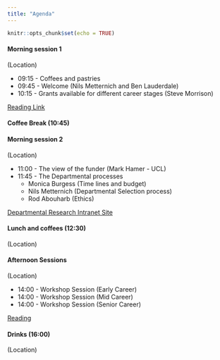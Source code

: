 ```yaml
---
title: "Agenda"
---
```




```r
knitr::opts_chunk$set(echo = TRUE)
```





#### Morning session 1 
(Location)

* 09:15 - Coffees and pastries
* 09:45 - Welcome (Nils Metternich and Ben Lauderdale)
* 10:15 - Grants available for different career stages (Steve Morrison)

[Reading Link](https://liveuclac-my.sharepoint.com/:f:/g/personal/uctqnm0_ucl_ac_uk/EgtMfi_tMZBHq1Xpbu6RC5EBWVeZmXTzk1O7jVCanyKS0w?e=7gWG9Q)


#### Coffee Break (10:45)

#### Morning session 2 
(Location)

* 11:00 - The view of the funder (Mark Hamer - UCL)
* 11:45 - The Departmental processes
  + Monica Burgess (Time lines and budget)
  + Nils Metternich (Departmental Selection process) 
  + Rod Abouharb (Ethics)

[Departmental Research Intranet Site](https://liveuclac.sharepoint.com/sites/PolSciIntranet/SitePages/Research.aspx)

#### Lunch and coffees (12:30) 
(Location)

#### Afternoon Sessions 
(Location)

* 14:00 - Workshop Session (Early Career)
* 14:00 - Workshop Session (Mid Career)
* 14:00 - Workshop Session (Senior Career)

[Reading](https://www.ncbi.nlm.nih.gov/pmc/articles/PMC6120529/)

#### Drinks (16:00) 
(Location)

